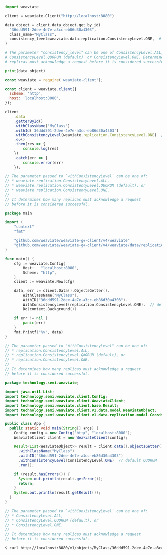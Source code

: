 
<Tabs groupId="languages">
<TabItem value="py" label="Python">

```python
import weaviate

client = weaviate.Client("http://localhost:8080")

data_object = client.data_object.get_by_id(
  "36ddd591-2dee-4e7e-a3cc-eb86d30a4303",
  class_name="MyClass",
  consistency_level=weaviate.data.replication.ConsistencyLevel.ONE,  # default QUORUM
)

# The parameter "consistency_level" can be one of ConsistencyLevel.ALL,
# ConsistencyLevel.QUORUM (default), or ConsistencyLevel.ONE. Determines how many
# replicas must acknowledge a request before it is considered successful.

print(data_object)
```

</TabItem>
<TabItem value="js" label="JavaScript">

```js
const weaviate = require('weaviate-client');

const client = weaviate.client({
  scheme: 'http',
  host: 'localhost:8080',
});

client
    .data
    .getterById()
    .withClassName('MyClass')
    .withId('36ddd591-2dee-4e7e-a3cc-eb86d30a4303')
    .withConsistencyLevel(weaviate.replication.ConsistencyLevel.ONE)  // default QUORUM
    .do()
    .then(res => {
        console.log(res)
    })
    .catch(err => {
        console.error(err)
    });

// The parameter passed to `withConsistencyLevel` can be one of:
// * weaviate.replication.ConsistencyLevel.ALL,
// * weaviate.replication.ConsistencyLevel.QUORUM (default), or
// * weaviate.replication.ConsistencyLevel.ONE.
//
// It determines how many replicas must acknowledge a request
// before it is considered successful.
```

</TabItem>
<TabItem value="go" label="Go">

```go
package main

import (
    "context"
    "fmt"

    "github.com/weaviate/weaviate-go-client/v4/weaviate"
    "github.com/weaviate/weaviate-go-client/v4/weaviate/data/replication"  // for consistency levels
)

func main() {
    cfg := weaviate.Config{
        Host:   "localhost:8080",
        Scheme: "http",
    }
    client := weaviate.New(cfg)

    data, err := client.Data().ObjectsGetter().
        WithClassName("MyClass").
        WithID("36ddd591-2dee-4e7e-a3cc-eb86d30a4303").
        WithConsistencyLevel(replication.ConsistencyLevel.ONE).  // default QUORUM
        Do(context.Background())

    if err != nil {
        panic(err)
    }
    fmt.Printf("%v", data)
}

// The parameter passed to "WithConsistencyLevel" can be one of:
// * replication.ConsistencyLevel.ALL,
// * replication.ConsistencyLevel.QUORUM (default), or
// * replication.ConsistencyLevel.ONE.
//
// It determines how many replicas must acknowledge a request
// before it is considered successful.
```

</TabItem>
<TabItem value="java" label="Java">

```java
package technology.semi.weaviate;

import java.util.List;
import technology.semi.weaviate.client.Config;
import technology.semi.weaviate.client.WeaviateClient;
import technology.semi.weaviate.client.base.Result;
import technology.semi.weaviate.client.v1.data.model.WeaviateObject;
import technology.semi.weaviate.client.v1.data.replication.model.ConsistencyLevel;

public class App {
  public static void main(String[] args) {
    Config config = new Config("http", "localhost:8080");
    WeaviateClient client = new WeaviateClient(config);

    Result<List<WeaviateObject>> result = client.data().objectsGetter()
      .withClassName("MyClass")
      .withID("36ddd591-2dee-4e7e-a3cc-eb86d30a4303")
      .withConsistencyLevel(ConsistencyLevel.ONE)  // default QUORUM
      .run();

    if (result.hasErrors()) {
      System.out.println(result.getError());
      return;
    }
    System.out.println(result.getResult());
  }
}

// The parameter passed to `withConsistencyLevel` can be one of:
// * ConsistencyLevel.ALL,
// * ConsistencyLevel.QUORUM (default), or
// * ConsistencyLevel.ONE.
//
// It determines how many replicas must acknowledge a request
// before it is considered successful.
```

</TabItem>
<TabItem value="curl" label="Curl">

```bash
$ curl http://localhost:8080/v1/objects/MyClass/36ddd591-2dee-4e7e-a3cc-eb86d30a4303?consistency_level=ONE
```

</TabItem>
</Tabs>
